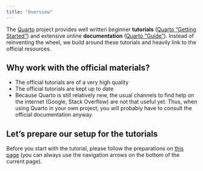 ```yaml
---
title: "Overview"
---
```


The [Quarto](https://quarto.org/) project provides well written beginner **tutorials** ([Quarto "Getting Started"](https://quarto.org/docs/get-started/)) and extensive online **documentation** ([Quarto "Guide"](https://quarto.org/docs/guide/)).
Instead of reinventing the wheel, we build around these tutorials and heavily link to the official resources.

## Why work with the official materials?

- The official tutorials are of a very high quality
- The official tutorials are kept up to date
- Because Quarto is still relatively new, the usual channels to find help on the internet (Google, Stack Overflow) are not that useful yet. Thus, when using Quarto in your own project, you will probably have to consult the official documentation anyway.

## Let's prepare our setup for the tutorials

Before you start with the tutorial, please follow the preparations on [this page](preparations.qmd) (you can always use the navigation arrows on the bottom of the current page).

<!-- Download the raw .qmd file for this exercise: -->

<!-- {{< downloadthis quarto_tutorials.qmd dname="Exercise_One.qmd" label="Download .qmd">}} -->

